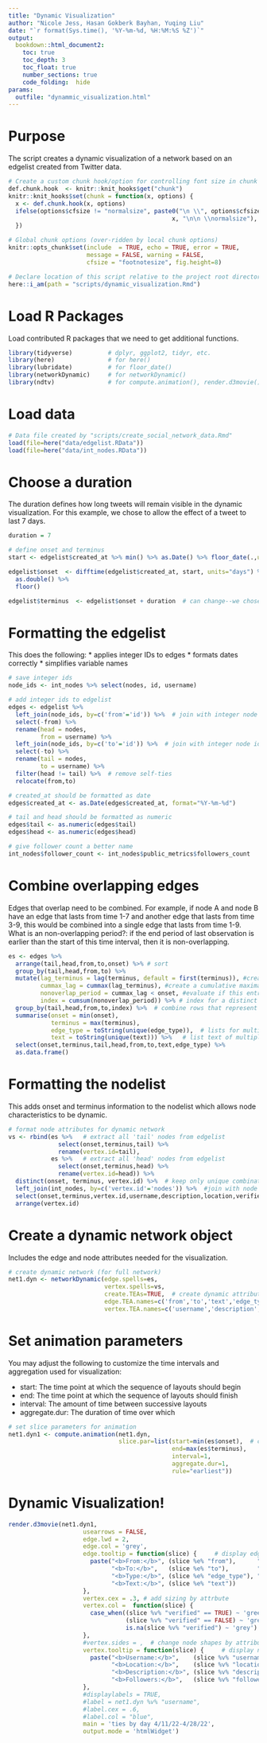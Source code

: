 ```yaml
---
title: "Dynamic Visualization"
author: "Nicole Jess, Hasan Gokberk Bayhan, Yuqing Liu"
date: "`r format(Sys.time(), '%Y-%m-%d, %H:%M:%S %Z')`"
output: 
  bookdown::html_document2:
    toc: true
    toc_depth: 3
    toc_float: true
    number_sections: true
    code_folding:  hide
params: 
  outfile: "dynammic_visualization.html"
---
```


# Purpose
The script creates a dynamic visualization of a network based on an edgelist created from Twitter data.

```r
# Create a custom chunk hook/option for controlling font size in chunk & output.
def.chunk.hook  <- knitr::knit_hooks$get("chunk")
knitr::knit_hooks$set(chunk = function(x, options) {
  x <- def.chunk.hook(x, options)
  ifelse(options$cfsize != "normalsize", paste0("\n \\", options$cfsize,"\n\n", 
                                              x, "\n\n \\normalsize"), x)
  })

# Global chunk options (over-ridden by local chunk options)
knitr::opts_chunk$set(include  = TRUE, echo = TRUE, error = TRUE, 
                      message = FALSE, warning = FALSE, 
                      cfsize = "footnotesize", fig.height=8)

# Declare location of this script relative to the project root directory.
here::i_am(path = "scripts/dynamic_visualization.Rmd")
```

# Load R Packages
Load contributed R packages that we need to get additional functions. 

``` r
library(tidyverse)          # dplyr, ggplot2, tidyr, etc.
library(here)               # for here()
library(lubridate)          # for floor_date()
library(networkDynamic)     # for networkDynamic()
library(ndtv)               # for compute.animation(), render.d3movie()

```

# Load data

``` r
# Data file created by "scripts/create_social_network_data.Rmd"
load(file=here("data/edgelist.RData"))
load(file=here("data/int_nodes.RData"))
```

# Choose a duration

The duration defines how long tweets will remain visible in the dynamic visualization. For this example, we chose to allow the effect of a tweet to last 7 days.

```r

duration = 7

# define onset and terminus
start <- edgelist$created_at %>% min() %>% as.Date() %>% floor_date(.,unit="day") # first date observed in edgelist

edgelist$onset  <- difftime(edgelist$created_at, start, units="days") %>%
  as.double() %>% 
  floor()

edgelist$terminus  <- edgelist$onset + duration  # can change--we chose to have the effect of a tweet last for 7 days

```

# Formatting the edgelist

This does the following:
* applies integer IDs to edges
* formats dates correctly
* simplifies variable names

```r

# save integer ids
node_ids <- int_nodes %>% select(nodes, id, username)

# add integer ids to edgelist
edges <- edgelist %>% 
  left_join(node_ids, by=c('from'='id')) %>%  # join with integer node ids for 'from'
  select(-from) %>%
  rename(head = nodes,
         from = username) %>%
  left_join(node_ids, by=c('to'='id')) %>%  # join with integer node ids for 'to'
  select(-to) %>%
  rename(tail = nodes,
         to = username) %>%
  filter(head != tail) %>%  # remove self-ties
  relocate(from,to)

# created_at should be formatted as date
edges$created_at <- as.Date(edges$created_at, format="%Y-%m-%d")

# tail and head should be formatted as numeric
edges$tail <- as.numeric(edges$tail)
edges$head <- as.numeric(edges$head)

# give follower count a better name
int_nodes$follower_count <- int_nodes$public_metrics$followers_count 

```

# Combine overlapping edges

Edges that overlap need to be combined. For example, if node A and node B have an edge that lasts from time 1-7 and another edge that lasts from time 3-9, this would be combined into a single edge that lasts from time 1-9. 
What is an non-overlapping period?: if the end period of last observation is earlier than the start of this time interval, then it is non-overlapping.

```r

es <- edges %>%
  arrange(tail,head,from,to,onset) %>% # sort
  group_by(tail,head,from,to) %>%
  mutate(lag_terminus = lag(terminus, default = first(terminus)), #create the lag measure of terminus, replace null=first obs
         cummax_lag = cummax(lag_terminus), #create a cumulative maxima
         nonoverlap_period = cummax_lag < onset, #evaluate if this entry is a non-overlapping time period
         index = cumsum(nonoverlap_period)) %>% # index for a distinct time interval
  group_by(tail,head,from,to,index) %>%  # combine rows that represent overlapping intervals between the same 2 nodes
  summarise(onset = min(onset),
            terminus = max(terminus),  
            edge_type = toString(unique(edge_type)),  # lists for multiple edge_types (ex- retweet, mention)
            text = toString(unique(text))) %>%   # list text of multiple tweets where applicable
  select(onset,terminus,tail,head,from,to,text,edge_type) %>%
  as.data.frame()

```

# Formatting the nodelist

This adds onset and terminus information to the nodelist which allows node characteristics to be dynamic. 

```r

# format node attributes for dynamic network
vs <- rbind(es %>%   # extract all 'tail' nodes from edgelist
              select(onset,terminus,tail) %>% 
              rename(vertex.id=tail),
            es %>%   # extract all 'head' nodes from edgelist
              select(onset,terminus,head) %>% 
              rename(vertex.id=head)) %>%  
  distinct(onset, terminus, vertex.id) %>%  # keep only unique combinations
  left_join(int_nodes, by=c('vertex.id'='nodes')) %>%  #join with node attributes
  select(onset,terminus,vertex.id,username,description,location,verified,follower_count,degree) %>%
  arrange(vertex.id) 

```

# Create a dynamic network object

Includes the edge and node attributes needed for the visualization.

```r

# create dynamic network (for full network)
net1.dyn <- networkDynamic(edge.spells=es, 
                           vertex.spells=vs, 
                           create.TEAs=TRUE,  # create dynamic attributes
                           edge.TEA.names=c('from','to','text','edge_type'),  # list dynamic edge attributes in order starting w/ col 5 of es
                           vertex.TEA.names=c('username','description','location','verified','follower_count','degree')) # list dynamic node attributes in order starting w/ col 4 of vs 

```

# Set animation parameters

You may adjust the following to customize the time intervals and aggregation used for visualization:

* start: The time point at which the sequence of layouts should begin
* end: The time point at which the sequence of layouts should finish
* interval: The amount of time between successive layouts
* aggregate.dur: The duration of time over which 

```r

# set slice parameters for animation
net1.dyn1 <- compute.animation(net1.dyn,
                               slice.par=list(start=min(es$onset),  # change the start and end to focus on a shorter interval of time 
                                              end=max(es$terminus),  
                                              interval=1, 
                                              aggregate.dur=1,  
                                              rule="earliest"))

```

# Dynamic Visualization!

```r

render.d3movie(net1.dyn1,
                     usearrows = FALSE,
                     edge.lwd = 2,  
                     edge.col = 'grey', 
                     edge.tooltip = function(slice) {     # display edge attributes when you click on an edge
                       paste("<b>From:</b>", (slice %e% "from"),      "<br>", 
                             "<b>To:</b>",   (slice %e% "to"),        "<br>",
                             "<b>Type:</b>", (slice %e% "edge_type"), "<br>", 
                             "<b>Text:</b>", (slice %e% "text"))
                     },
                     vertex.cex = .3, # add sizing by attrbute
                     vertex.col =  function(slice) {
                       case_when((slice %v% "verified" == TRUE) ~ 'green',  # verified nodes are green, all others are grey
                                 (slice %v% "verified" == FALSE) ~ 'grey',
                                 is.na(slice %v% "verified") ~ 'grey')
                     },
                     #vertex.sides = ,  # change node shapes by attribute
                     vertex.tooltip = function(slice) {     # display node attributes when you click on an node
                       paste("<b>Username:</b>",    (slice %v% "username") ,    "<br>",
                             "<b>Location:</b>",    (slice %v% "location") ,    "<br>",
                             "<b>Description:</b>", (slice %v% "description") , "<br>",
                             "<b>Followers:</b>",   (slice %v% "follower_count"))
                     },
                     #displaylabels = TRUE,
                     #label = net1.dyn %v% "username",
                     #label.cex = .6,  
                     #label.col = "blue", 
                     main = 'ties by day 4/11/22-4/28/22',
                     output.mode = 'htmlWidget')

```

